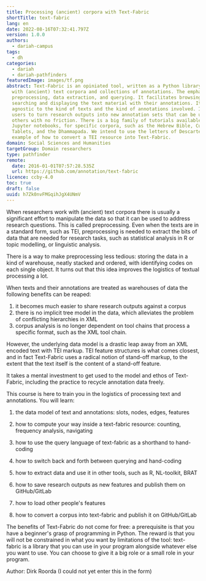 ```yaml
---
title: Processing (ancient) corpora with Text-Fabric
shortTitle: text-fabric
lang: en
date: 2022-08-16T07:32:41.797Z
version: 1.0.0
authors:
  - dariah-campus
tags:
  - dh
categories:
  - dariah
  - dariah-pathfinders
featuredImage: images/tf.png
abstract: Text-Fabric is an opiniated tool, written as a Python library to work
  with (ancient) text corpora and collections of annotations. The emphasis is on
  preprocessing, data extraction, and querying. It facilitates browsing,
  searching and displaying the text material with their annotations. It is
  agnostic to the kind of texts and the kind of annotations involved. It helps
  users to turn research outputs into new annotation sets that can be used by
  others with no friction. There is a big family of tutorials available, as
  Jupyter notebooks, for specific corpora, such as the Hebrew Bible, Cuneiform
  Tablets, and the Dhammapada. We intend to use the letters of Descartes as an
  example of how to convert a TEI resource into Text-Fabric.
domain: Social Sciences and Humanities
targetGroup: Domain researchers
type: pathfinder
remote:
  date: 2016-01-01T07:57:28.535Z
  url: https://github.com/annotation/text-fabric
licence: ccby-4.0
toc: true
draft: false
uuid: h7Zk0nvFMGqihJgX4UNmV
---
```

When researchers work with (ancient) text corpora there is usually a significant effort to manipulate the data so that it can be used to address research questions. This is called preprocessing. Even when the texts are in a standard form, such as TEI, preprocessing is needed to extract the bits of data that are needed for research tasks, such as statistical analysis in R or topic modelling, or linguistic analysis. 

There is a way to make preprocessing less tedious: storing the data in a kind of warehouse, neatly stacked and ordered, with identifying codes on each single object. It turns out that this idea improves the logistics of textual processing a lot.

When texts and their annotations are treated as warehouses of data the following benefits can be reaped:

1. it becomes much easier to share research outputs against a corpus
2. there is no implicit tree model in the data, which alleviates the problem of conflicting hierarchies in XML
3. corpus analysis is no longer dependent on tool chains that process a specific format, such as the XML tool chain.

However, the underlying data model is a drastic leap away from an XML encoded text with TEI markup. TEI feature structures is what comes closest, and in fact Text-Fabric uses a radical notion of stand-off markup, to the extent that the text itself is the content of a stand-off feature.

It takes a mental investment to get used to the model and ethos of Text-Fabric, including the practice to recycle annotation data freely.

This course is here to train you in the logistics of processing text and annotations. You will learn:

1. the data model of text and annotations: slots, nodes, edges, features

2. how to compute your way inside a text-fabric resource: counting, frequency analysis, navigating

3. how to use the query language of text-fabric as a shorthand to hand-coding

4. how to switch back and forth between querying and hand-coding

5. how to extract data and use it in other tools, such as R, NL-toolkit, BRAT

5. how to save research outputs as new features and publish them on GitHub/GitLab

6. how to load other people's features

7. how to convert a corpus into text-fabric and publish it on GitHub/GitLab

The benefits of Text-Fabric do not come for free: a prerequisite is that you have a beginner's grasp of programming in Python. The reward is that you will not be constrained in what you want by limitations of the tool: text-fabric is a library that you can use in your program alongside whatever else you want to use. You can choose to give it a big role or a small role in your program.

Author: Dirk Roorda (I could not yet enter this in the form)
